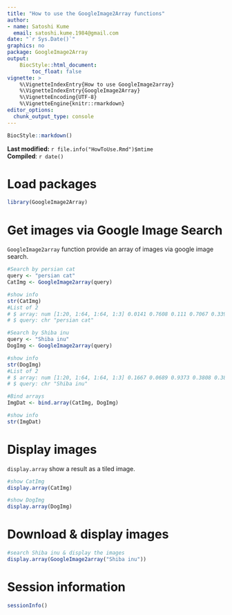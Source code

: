 ```yaml
---
title: "How to use the GoogleImage2Array functions"
author: 
- name: Satoshi Kume
  email: satoshi.kume.1984@gmail.com
date: "`r Sys.Date()`"
graphics: no
package: GoogleImage2Array
output:
    BiocStyle::html_document:
        toc_float: false
vignette: >
    %\VignetteIndexEntry{How to use GoogleImage2array}
    %\VignetteIndexEntry{GoogleImage2Array}
    %\VignetteEncoding{UTF-8}
    %\VignetteEngine{knitr::rmarkdown}
editor_options: 
  chunk_output_type: console
---
```


```r
BiocStyle::markdown()
```

**Last modified:** `r file.info("HowToUse.Rmd")$mtime`<br />
**Compiled**: `r date()`

# Load packages

```r
library(GoogleImage2Array)
```

# Get images via Google Image Search

`GoogleImage2array` function provide an array of images via google image search.

```r
#Search by persian cat
query <- "persian cat"
CatImg <- GoogleImage2array(query)

#show info
str(CatImg)
#List of 2
# $ array: num [1:20, 1:64, 1:64, 1:3] 0.0141 0.7608 0.111 0.7067 0.3398 ...
# $ query: chr "persian cat"

#Search by Shiba inu
query <- "Shiba inu"
DogImg <- GoogleImage2array(query)

#show info
str(DogImg)
#List of 2
# $ array: num [1:20, 1:64, 1:64, 1:3] 0.1667 0.0689 0.9373 0.3808 0.3851 ...
# $ query: chr "Shiba inu"

#Bind arrays
ImgDat <- bind.array(CatImg, DogImg)

#show info
str(ImgDat)

```

# Display images

`display.array` show a result as a tiled image.

```r
#show CatImg
display.array(CatImg)

#show DogImg
display.array(DogImg)

```

# Download & display images

```r
#search Shiba inu & display the images
display.array(GoogleImage2array("Shiba inu"))
```

# Session information {.unnumbered}
```r
sessionInfo()
```

